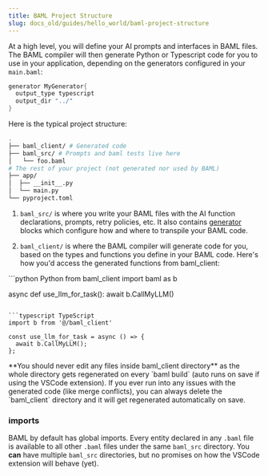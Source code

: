 ```yaml
---
title: BAML Project Structure
slug: docs_old/guides/hello_world/baml-project-structure
---
```



At a high level, you will define your AI prompts and interfaces in BAML files.
The BAML compiler will then generate Python or Typescript code for you to use in
your application, depending on the generators configured in your `main.baml`:

```rust main.baml
generator MyGenerator{
  output_type typescript
  output_dir "../"
}
```

Here is the typical project structure:

```bash
.
├── baml_client/ # Generated code
├── baml_src/ # Prompts and baml tests live here
│   └── foo.baml
# The rest of your project (not generated nor used by BAML)
├── app/
│  ├── __init__.py
│  └── main.py
└── pyproject.toml

```

1. `baml_src/` is where you write your BAML files with the AI
function declarations, prompts, retry policies, etc. It also contains
[generator](/docs/syntax/generator) blocks which configure how and where to
transpile your BAML code.

2. `baml_client/` is where the BAML compiler will generate code for you,
based on the types and functions you define in your BAML code. Here's how you'd access the generated functions from baml_client:

<CodeGroup>
```python Python
from baml_client import baml as b

async def use_llm_for_task():
  await b.CallMyLLM()
```

```typescript TypeScript
import b from '@/baml_client'

const use_llm_for_task = async () => {
  await b.CallMyLLM();
};
```
</CodeGroup>


<Warning>
  **You should never edit any files inside baml_client directory** as the whole
  directory gets regenerated on every `baml build` (auto runs on save if using
  the VSCode extension).
</Warning>

<Tip>
  If you ever run into any issues with the generated code (like merge
  conflicts), you can always delete the `baml_client` directory and it will get
  regenerated automatically on save.
</Tip>

### imports

BAML by default has global imports. Every entity declared in any `.baml` file is available to all other `.baml` files under the same `baml_src` directory. You **can** have multiple `baml_src` directories, but no promises on how the VSCode extension will behave (yet).
